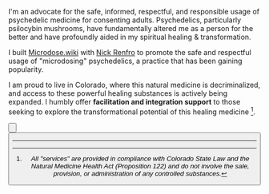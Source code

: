 <Breadcrumbs text="Back to My Work" href="/work/spiritual"/>

<Heading level="h1" text="Psychedelics: A Catalyst for Healing" />

I'm an advocate for the safe, informed, respectful, and responsible usage of psychedelic medicine for consenting adults. Psychedelics, particularly psilocybin mushrooms, have fundamentally altered me as a person for the better and have profoundly aided in my spiritual healing & transformation.

I built [Microdose.wiki](https://microdose.wiki) with [Nick Renfro](https://www.linkedin.com/in/nickatparagon) to promote the safe and respectful usage of "microdosing" psychedelics, a practice that has been gaining popularity.

I am proud to live in Colorado, where this natural medicine is decriminalized, and access to these powerful healing substances is actively being expanded. I humbly offer **facilitation and integration support** to those seeking to explore the transformational potential of this healing medicine [^1].

<Button
  action="download"
  text="Download Free Healing Journey Guide"
  link="https://drive.google.com/file/d/17RAtUEN0v7FFA-wccHuIM-4kQ5KWoOio/view?usp=drive_link"
/>

<Button
  action="schedule"
  text="Schedule 30 Minutes"
  link="https://calendly.com/rootedvision/30"
/>

<Testimonial quote="My journey with D brought new meaning to the terms “thinking” and “feeling”. As a think first, feel later type of person, the journey helped me deepen my perspective and understanding of self. D created the set and setting with care and intention, allowing me to pull back the curtain on myself and gain an intuition that is easy to pass by in everyday life. She was a thoughtful steward of the experience, helping me navigate complex feelings and encouraging me to go deeper. Since the journey, I feel more grounded and less restless, often reflecting on the wisdom I gained." author="T.R." />

---

[^1]:
    <span className="no-style text-base text-gray-700 dark:text-gray-400">_All "services" are provided in compliance with Colorado State Law and the Natural Medicine Health Act (Proposition 122) and do not involve the sale, provision, or administration of any controlled substances._</span>
